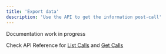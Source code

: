 ```yaml
---
title: 'Export data'
description: 'Use the API to get the information post-call'
---
```


<Note>
  Documentation work in progress
</Note>

Check API Reference for [List Calls](api-reference/calls/list-calls) and [Get Calls](api-reference/calls/get-call)